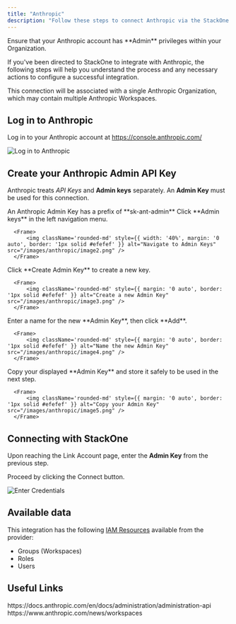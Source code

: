 ```yaml
---
title: "Anthropic"
description: "Follow these steps to connect Anthropic via the StackOne Hub successfully."
---
```



<Warning>
  Ensure that your Anthropic account has **Admin** privileges within your Organization.
</Warning>

If you've been directed to StackOne to integrate with Anthropic, the following steps will help you understand the process and any necessary actions to configure a successful integration.

This connection will be associated with a single Anthropic Organization, which may contain multiple Anthropic Workspaces.

## Log in to Anthropic

Log in to your Anthropic account at https://console.anthropic.com/ 

<Frame>
    <img className='rounded-md' style={{ margin: '0 auto', border: '1px solid #efefef' }} alt="Log in to Anthropic" src="/images/anthropic/image1.png" />
</Frame>


## Create your Anthropic Admin API Key

Anthropic treats *API Keys* and **Admin keys** separately. An **Admin Key** must be used for this connection.

<Info>
    An Anthropic Admin Key has a prefix of **sk-ant-admin**
</Info>

<Steps>
  <Step title="Navigate to Admin Keys">
      Click **Admin keys** in the left navigation menu.
  
      <Frame>
          <img className='rounded-md' style={{ width: '40%', margin: '0 auto', border: '1px solid #efefef' }} alt="Navigate to Admin Keys" src="/images/anthropic/image2.png" />
      </Frame>
  </Step>
  <Step title="Create a new Admin Key">
      Click **Create Admin Key** to create a new key.
  
      <Frame>
          <img className='rounded-md' style={{ margin: '0 auto', border: '1px solid #efefef' }} alt="Create a new Admin Key" src="/images/anthropic/image3.png" />
      </Frame>
  </Step>
  <Step title="Name the new Admin Key">
      Enter a name for the new **Admin Key**, then click **Add**.
  
      <Frame>
          <img className='rounded-md' style={{ margin: '0 auto', border: '1px solid #efefef' }} alt="Name the new Admin Key" src="/images/anthropic/image4.png" />
      </Frame>
  </Step>
  <Step title="Copy your Admin Key">
      Copy your displayed **Admin Key** and store it safely to be used in the next step.
  
      <Frame>
          <img className='rounded-md' style={{ margin: '0 auto', border: '1px solid #efefef' }} alt="Copy your Admin Key" src="/images/anthropic/image5.png" />
      </Frame>
  </Step>
</Steps>

## Connecting with StackOne

Upon reaching the Link Account page, enter the **Admin Key** from the previous step.

Proceed by clicking the Connect button.

<Frame>
    <img className='rounded-md' style={{ margin: '0 auto', border: '1px solid #efefef' }} alt="Enter Credentials" src="/images/anthropic/image6.png" />
</Frame>

<IntegrationFooter />

## Available data

This integration has the following [IAM Resources](https://docs.stackone.com/reference/getting-started-with-your-api) available from the provider:
<ul>
  <li>Groups (Workspaces)</li>
  <li>Roles</li>
  <li>Users</li>
</ul>

## Useful Links
<Card title="Anthropic Admin API" icon="link" href="https://docs.anthropic.com/en/docs/administration/administration-api">
    https://docs.anthropic.com/en/docs/administration/administration-api
</Card>
<Card title="Anthropic Workspaces" icon="link" href="https://www.anthropic.com/news/workspaces">
    https://www.anthropic.com/news/workspaces
</Card>
